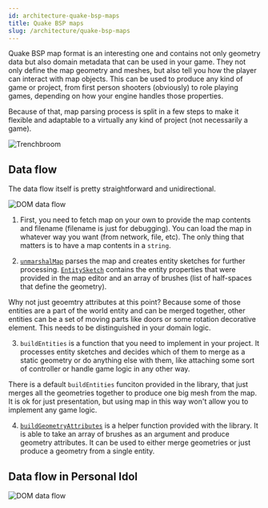 ```yaml
---
id: architecture-quake-bsp-maps
title: Quake BSP maps
slug: /architecture/quake-bsp-maps
---
```


Quake BSP map format is an interesting one and contains not only geometry data
but also domain metadata that can be used in your game. They not only define
the map geometry and meshes, but also tell you how the player can interact with
map objects. This can be used to produce any kind of game or project, from
first person shooters (obviously) to role playing games, depending on how your
engine handles those properties.

Because of that, map parsing process is split in a few steps to make it
flexible and adaptable to a virtually any kind of project (not necessarily a
game).

![Trenchbroom](../static/img/quakemaps-trenchbroom-entity-properties.png)

## Data flow

The data flow itself is pretty straightforward and unidirectional.

![DOM data flow](../static/diagrams/quakemaps-data-flow.svg)

1. First, you need to fetch map on your own to provide the map contents and
  filename (filename is just for debugging). You can load the map in whatever
  way you want (from network, file, etc). The only thing that matters
  is to have a map contents in a `string`.

2. [`unmarshalMap`](quakemaps-unmarshalMap.mdx) parses the map and creates
  entity sketches for further processing.
  [`EntitySketch`](quakemaps-EntitySketch.type.mdx) contains the entity
  properties that were provided in the map editor and an array of brushes (list
  of half-spaces that define the geometry).

  Why not just geoemtry attributes at this point? Because some of those
  entities are a part of the world entity and can be merged together, other
  entities can be a set of moving parts like doors or some rotation decorative
  element. This needs to be distinguished in your domain logic.

3. `buildEntities` is a function that you need to implement in your project.
  It processes entity sketches and decides which of them to merge as a static
  geometry or do anything else with them, like attaching some sort of
  controller or handle game logic in any other way.

  There is a default `buildEntities` funciton provided in the library, that
  just merges all the geometries together to produce one big mesh from
  the map. It is ok for just presentation, but using map in this way won't
  allow you to implement any game logic.

4. [`buildGeometryAttributes`](quakemaps-buildGeometryAttributes.mdx) is a
  helper function provided with the library. It is able to take an array of
  brushes as an argument and produce geometry attributes. It can be used to
  either merge geometries or just produce a geometry from a single entity.

## Data flow in Personal Idol

![DOM data flow](../static/diagrams/quakemaps-data-flow-personalidol.svg)
